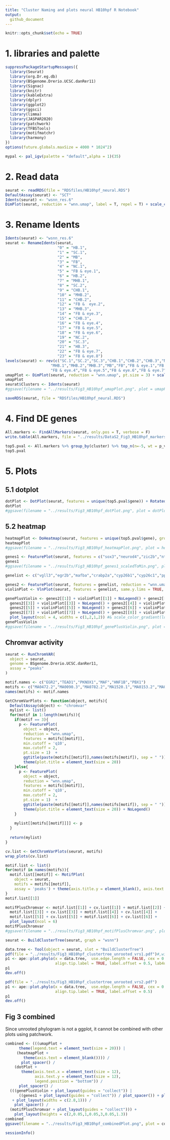 ```yaml
---
title: "Cluster Naming and plots neural HB10hpf R Notebook"
output:
  github_document
---
```


```r
knitr::opts_chunk$set(echo = TRUE)
```

# 1. libraries and palette
```r
suppressPackageStartupMessages({
  library(Seurat)
  library(org.Dr.eg.db)
  library(BSgenome.Drerio.UCSC.danRer11)
  library(Signac)
  library(knitr)
  library(kableExtra)
  library(dplyr)
  library(ggplot2)
  library(ggsci)
  library(limma)
  library(JASPAR2020)
  library(patchwork)
  library(TFBSTools)
  library(motifmatchr)
  library(harmony)
})
options(future.globals.maxSize = 4000 * 1024^2)
```

```r
mypal <- pal_igv(palette = "default",alpha = 1)(35)
```


# 2. Read data
```r
seurat <- readRDS(file = "RDSfiles/HB10hpf_neural.RDS")
DefaultAssay(seurat) <- "SCT"
Idents(seurat) <- "wsnn_res.6"
DimPlot(seurat, reduction = "wnn.umap", label = T, repel = T) + scale_color_igv()
```

# 3. Rename Idents
```r
Idents(seurat) <- "wsnn_res.6"
seurat <- RenameIdents(seurat,
                       "0" = "HB.1",
                       "1" = "SC.1",
                       "2" = "MB",
                       "3" = "FB",
                       "4" = "NC.1",
                       "5" = "FB & eye.1",
                       "6" = "HB.2",
                       "7" = "MHB.1",
                       "8" = "SC.2",
                       "9" = "CHB.1",
                       "10" = "MHB.2",
                       "11" = "CHB.2",
                       "12" = "FB &  eye.2",
                       "13" = "MHB.3",
                       "14" = "FB & eye.3",
                       "15" = "CHB.3",
                       "16" = "FB & eye.4",
                       "17" = "FB & eye.5",
                       "18" = "FB & eye.6",
                       "19" = "NC.2",
                       "20" = "SC.3",
                       "21" = "HB.3",
                       "22" = "FB & eye.7",
                       "23" = "FB & eye.8")
levels(seurat) <- rev(c("SC.1","SC.2","SC.3","CHB.1","CHB.2","CHB.3","NC.1","NC.2","HB.1","HB.2","HB.3",
                    "MHB.1","MHB.2","MHB.3","MB","FB","FB & eye.1","FB &  eye.2","FB & eye.3",
                    "FB & eye.4","FB & eye.5","FB & eye.6","FB & eye.7","FB & eye.8"))
umapPlot <- DimPlot(seurat, reduction = "wnn.umap", pt.size = 3) + scale_color_igv() + guides(color = guide_legend(override.aes = list(size=4), ncol=1) )
umapPlot
seurat$Clusters <- Idents(seurat)
#ggsave(filename = "../results/Fig3_HB10hpf_umapPlot.png", plot = umapPlot)
```

```r
saveRDS(seurat, file = "RDSfiles/HB10hpf_neural.RDS")
```

# 4. Find DE genes
```r
All.markers <- FindAllMarkers(seurat, only.pos = T, verbose = F)
write.table(All.markers, file = "../results/DataS2_Fig3_HB10hpf_markers.txt", sep = "\t", quote = F, col.names = NA)
```

```r
top5.pval <- All.markers %>% group_by(cluster) %>% top_n(n=-5, wt = p_val) %>% top_n(n=5, wt = avg_log2FC)
top5.pval
```

# 5. Plots
## 5.1 dotplot
```r
dotPlot <- DotPlot(seurat, features = unique(top5.pval$gene)) + RotatedAxis()
dotPlot
#ggsave(filename = "../results/Fig3_HB10hpf_dotPlot.png", plot = dotPlot)
```

## 5.2 heatmap
```r
heatmapPlot <- DoHeatmap(seurat, features = unique(top5.pval$gene), group.colors = mypal, size = 5, angle = 90) + guides(color = FALSE)
heatmapPlot
#ggsave(filename = "../results/Fig3_HB10hpf_heatmapPlot.png", plot = heatmapPlot)
```


```r
genes1 <- FeaturePlot(seurat, features = c("sox3","neurod4","zic2b","ntn1a"), reduction = "wnn.umap", max.cutoff = 1)  
genes1
#ggsave(filename = "../results/Fig3_HB10hpf_genes1_scaledToMin.png", plot = genes1)
```

```r
genelist <- c("vgll3","egr2b","mafba","crabp2a","cyp26b1","cyp26c1","ppp1r14ab","dusp2")
```

```r
genes2 <- FeaturePlot(seurat, features = genelist, reduction = "wnn.umap", max.cutoff = 1, combine = FALSE)
violinPlot <- VlnPlot(seurat, features = genelist, same.y.lims = TRUE, combine = FALSE)
```

```r
genePlusViolin <- genes2[[1]] + violinPlot[[1]] + NoLegend() + genes2[[2]] + violinPlot[[2]] + NoLegend() + 
  genes2[[3]] + violinPlot[[3]] + NoLegend() + genes2[[4]] + violinPlot[[4]] + NoLegend() +
  genes2[[5]] + violinPlot[[5]] + NoLegend() + genes2[[6]] + violinPlot[[6]] + NoLegend() +
  genes2[[7]] + violinPlot[[7]] + NoLegend() + genes2[[8]] + violinPlot[[8]] + NoLegend() +
  plot_layout(ncol = 4, widths = c(1,2,1,2)) #& scale_color_gradient(low = "gray", high = "blue", limits = c(0,2.4))
genePlusViolin
#ggsave(filename = "../results/Fig3_HB10hpf_genePlusViolin.png", plot = genePlusViolin)
```

## Chromvar activity
```r
seurat <- RunChromVAR(
  object = seurat,
  genome = BSgenome.Drerio.UCSC.danRer11,
  assay = "peaks" 
)
```

```r
motif.names <- c("EGR2","TEAD1","PKNOX1","MAF","HNF1B","PBX1")
motifs <- c("MA0472.2","MA0090.3","MA0782.2","MA1520.1","MA0153.2","MA0070.1")
names(motifs) <- motif.names
```

```r
GetChromVarPlots <- function(object, motifs){
  DefaultAssay(object) <- "chromvar"
  mylist <- list()
  for(motif in 1:length(motifs)){
    if(motif == 3){
      p <- FeaturePlot(
        object = object,
        reduction = "wnn.umap",
        features = motifs[[motif]],
        min.cutoff = 'q10',
        max.cutoff = 2,
        pt.size = 1)  +
        ggtitle(paste(motifs[[motif]],names(motifs[motif]), sep = " ")) +
        theme(plot.title = element_text(size = 20))
    }else{
      p <- FeaturePlot(
        object = object,
        reduction = "wnn.umap",
        features = motifs[[motif]],
        min.cutoff = 'q10',
        max.cutoff = 2,
        pt.size = 1)  +
        ggtitle(paste(motifs[[motif]],names(motifs[motif]), sep = " ")) +
        theme(plot.title = element_text(size = 20)) + NoLegend()
    }
    
    mylist[[motifs[[motif]]]] <- p
  }
  
  return(mylist)
}
```

```r
cv.list <- GetChromVarPlots(seurat, motifs)
wrap_plots(cv.list)
```

```r
motif.list <- list()
for(motif in names(motifs)){
  motif.list[[motif]] <- MotifPlot(
    object = seurat,
    motifs = motifs[[motif]],
    assay = 'peaks') + theme(axis.title.y = element_blank(), axis.text.y = element_blank(), strip.text = element_text(size = 20))
}
motif.list[[1]]
```

```r
motifPlusChromvar <- motif.list[[1]] + cv.list[[1]] + motif.list[[2]] + cv.list[[2]] +
  motif.list[[3]] + cv.list[[3]] + motif.list[[4]] + cv.list[[4]] +
  motif.list[[5]] + cv.list[[5]] + motif.list[[6]] + cv.list[[6]] +
  plot_layout(ncol = 6)
motifPlusChromvar
#ggsave(filename = "../results/Fig3_HB10hpf_motifPlusChromvar.png", plot = motifPlusChromvar)
```

```r
seurat <- BuildClusterTree(seurat, graph = "wsnn")
```

```r
data.tree <- Tool(object = seurat, slot = "BuildClusterTree")
pdf(file = "../results/Fig3_HB10hpf_clustertree_unrooted_vrs1.pdf")#,width = 800, height = 800)
p1 <- ape::plot.phylo(x = data.tree,  use.edge.length = FALSE, cex = 0.7, type = "u", 
                      align.tip.label = TRUE, label.offset = 0.5, lab4ut = "axial")
p1
dev.off()
```
```r
pdf(file = "../results/Fig3_HB10hpf_clustertree_unrooted_vrs2.pdf")
p1 <- ape::plot.phylo(x = data.tree,  use.edge.length = FALSE, cex = 0.7, type = "u", 
                      align.tip.label = TRUE, label.offset = 0.5)
p1
dev.off()
```

## Fig 3 combined

Since unrooted phylogram is not a ggplot, it cannot be combined with other plots using patchwork.

```r
combined <- (((umapPlot + 
      theme(legend.text = element_text(size = 20))) |
     (heatmapPlot +
        theme(axis.text = element_blank()))) /
       plot_spacer() /
    (dotPlot + 
       theme(axis.text.x = element_text(size = 12),
             axis.text.y = element_text(size = 12),
             legend.position = "bottom")) /
      plot_spacer() /
  (((genePlusViolin + plot_layout(guides = "collect")) | 
      ((genes1 + plot_layout(guides = "collect")) / plot_spacer()) + plot_layout(heights = c(2.5,3))) 
   + plot_layout(widths = c(2.8,1))) /
    plot_spacer() /
  (motifPlusChromvar + plot_layout(guides = "collect"))) +
    plot_layout(heights = c(2,0.05,1,0.05,3,0.05,1.3))
combined
ggsave(filename = "../results/Fig3_HB10hpf_combinedPlot.png", plot = combined)
```


```r
sessionInfo()
```